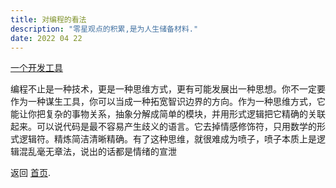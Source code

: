 ```yaml
---
title: 对编程的看法
description: "零星观点的积累,是为人生储备材料."
date: 2022 04 22
---
```


[一个开发工具](https://nextjs.org)

编程不止是一种技术，更是一种思维方式，更有可能发展出一种思想。你不一定要作为一种谋生工具，你可以当成一种拓宽智识边界的方向。作为一种思维方式，它能让你把复杂的事物关系，抽象分解成简单的模块，并用形式逻辑把它精确的关联起来。可以说代码是最不容易产生歧义的语言。它去掉情感修饰符，只用数学的形式逻辑符。精炼简洁清晰精确。有了这种思维，就很难成为喷子，喷子本质上是逻辑混乱毫无章法，说出的话都是情绪的宣泄

返回 [首页](/).
